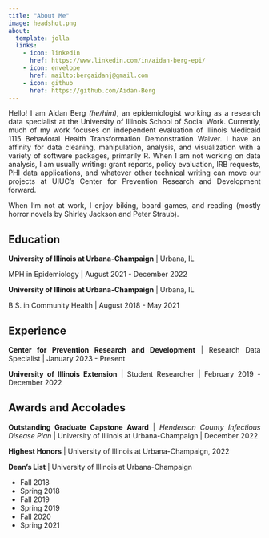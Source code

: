 ```yaml
---
title: "About Me"
image: headshot.png
about:
  template: jolla
  links:
    - icon: linkedin
      href: https://www.linkedin.com/in/aidan-berg-epi/
    - icon: envelope
      href: mailto:bergaidanj@gmail.com
    - icon: github
      href: https://github.com/Aidan-Berg
---
```

<div style="text-align: justify">
Hello! I am Aidan Berg *(he/him)*, an epidemiologist working as a research data specialist at the University of Illinois School of Social Work. Currently, much of my work focuses on independent evaluation of Illinois Medicaid 1115 Behavioral Health Transformation Demonstration Waiver. I have an affinity for data cleaning, manipulation, analysis, and visualization with a variety of software packages, primarily R. When I am not working on data analysis, I am usually writing: grant reports, policy evaluation, IRB requests, PHI data applications, and whatever other technical writing can move our projects at UIUC's Center for Prevention Research and Development forward.

When I'm not at work, I enjoy biking, board games, and reading (mostly horror novels by Shirley Jackson and Peter Straub).
</div>
## Education
<div style="text-align: justify">
**University of Illinois at Urbana-Champaign** \| Urbana, IL

MPH in Epidemiology \| August 2021 - December 2022

**University of Illinois at Urbana-Champaign** \| Urbana, IL

B.S. in Community Health \| August 2018 - May 2021
</div>
## Experience
<div style="text-align: justify">
**Center for Prevention Research and Development** \| Research Data Specialist \| January 2023 - Present

**University of Illinois Extension** \| Student Researcher \| February 2019 - December 2022
</div>
## Awards and Accolades
<div style="text-align: justify">
**Outstanding Graduate Capstone Award** \| *Henderson County Infectious Disease Plan* \| University of Illinois at Urbana-Champaign \| December 2022 

**Highest Honors** \| University of Illinois at Urbana-Champaign, 2022

**Dean's List** \| University of Illinois at Urbana-Champaign

* Fall 2018
* Spring 2018
* Fall 2019
* Spring 2019
* Fall 2020
* Spring 2021
</div>
